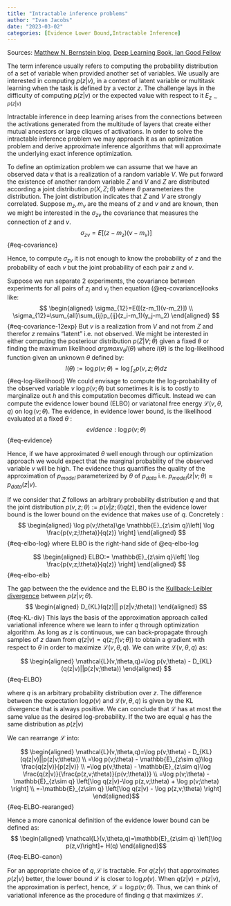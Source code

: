 ```yaml
---
title: "Intractable inference problems"
author: "Ivan Jacobs"
date: "2023-03-02"
categories: [Evidence Lower Bound,Intractable Inference]
---
```


Sources: [Matthew N. Bernstein blog](https://mbernste.github.io/posts/elbo/), [Deep Learning Book, Ian Good Fellow](https://www.deeplearningbook.org/)

The term inference usually refers to computing the probability distribution of a set of variable when provided another set of variables. We usually are interested in computing $p(z|v)$, in a context of latent variable or multitask learning when the task is defined by a vector $z$. The challenge lays in the difficulty of computing $p(z|v)$ or the expected value with respect to it $E_{z∼p(z|v)}$

Intractable inference in deep learning arises from the connections between the activations generated from the multitude of layers that create either mutual ancestors or large cliques of activations. In order to solve the intractable inference problem we may approach it as an optimization problem and derive approximate inference algorithms that will approximate the underlying exact inference optimization.

To define an optimization problem we can assume that we have an observed data $v$ that is a realization of a random variable $V$. We put forward the existence of another random variable $Z$ and $V$ and $Z$ are distributed according a joint distribution $p(X,Z;\theta)$ where $\theta$ parameterizes the distribution. The joint distribution indicates that $Z$ and $V$ are strongly correlated. Suppose $m_z,m_v$ are the means of $z$ and $v$ and are known, then we might be interested in the $\sigma_{zv}$ the covariance that measures the connection of $z$ and $v$. $$\sigma_{zv}=E[(z-m_z)(v-m_v)]$$ {#eq-covariance}

Hence, to compute $\sigma_{zv}$ it is not enough to know the probability of $z$ and the probability of each $v$ but the joint probability of each pair $z$ and $v$.

Suppose we run separate 2 experiments, the covariance between experiments for all pairs of $z_i$ and $v_j$ then equation (@eq-covariance)looks like:$$
\begin{aligned}
\sigma_{12}=E([(z-m_1)(v-m_2)]) 
\\
\sigma_{12}=\sum_{all}\sum_{ij}p_{ij}(z_i-m_1)(y_j-m_2)
\end{aligned}
$$ {#eq-covariance-12exp} But $v$ is a realization from $V$ and not from $Z$ and therefor $z$ remains "latent" i.e. not observed. We might be interested in either computing the posteriour distribution $p(Z|V;\theta)$ given a fixed $\theta$ or finding the maximum likelihood $argmaxv_{\theta}l(\theta)$ where $l(\theta)$ is the log-likelihood function given an unknown $\theta$ defined by: $$
l(\theta):=\log p(v;\theta)=\log\int_{z}p(v,z;\theta)dz
$$ {#eq-log-likelihood} We could envisage to compute the log-probability of the observed variable $v$ $\log p(v;\theta)$ but sometimes it is is to costly to marginalize out $h$ and this computation becomes difficult. Instead we can compute the evidence lower bound (ELBO) or variatonal free energy $\mathcal{L}(v,\theta,q)$ on $\log(v;\theta)$. The evidence, in evidence lower bound, is the likelihood evaluated at a fixed $\theta$ : $$
evidence:\log p(v;\theta)
$$ {#eq-evidence}

Hence, if we have approximated $\theta$ well enough through our optimization approach we would expect that the marginal probability of the observed variable $v$ will be high. The evidence thus quantifies the quality of the approximation of $p_{model}$ parameterized by $\theta$ of $p_{data}$ i.e. $p_{model}(z|v;\theta)\approx p_{data}(z|v)$.

If we consider that $Z$ follows an arbitrary probability distribution $q$ and that the joint distribution $p(v,z;\theta):=p(v|z;\theta)q(z)$, then the evidence lower bound is the lower bound on the evidence that makes use of $q$. Concretely : $$
\begin{aligned}
\log p(v;\theta)\ge \mathbb{E}_{z\sim q}\left[ \log \frac{p(v;z;\theta)}{q(z)} \right]
\end{aligned}
$$ {#eq-elbo-log} where ELBO is the right-hand side of @eq-elbo-log

$$
\begin{aligned}
ELBO:= \mathbb{E}_{z\sim q}\left[ \log \frac{p(v;z;\theta)}{q(z)} \right]
\end{aligned}
$$ {#eq-elbo-elb}

The gap between the the evidence and the ELBO is the [Kullback-Leibler divergence](https://en.wikipedia.org/wiki/Kullback%E2%80%93Leibler_divergence) between $p(z|v;\theta)$. $$
\begin{aligned}
D_{KL}(q(z)|| p(z|v;\theta))
\end{aligned}
$$ {#eq-KL-div} This lays the basis of the approximation approach called variational inference where we learn to infer $q$ through optimization algorithm. As long as $z$ is continuous, we can back-propagate through samples of $z$ dawn from $q(z|v)=q(z;f(v;\theta))$ to obtain a gradient with respect to $\theta$ in order to maximize $\mathcal{L}(v,\theta,q)$. We can write $\mathcal{L}(v,\theta,q)$ as:

$$
\begin{aligned}
\mathcal{L}(v,\theta,q)=\log p(v;\theta) - D_{KL}(q(z|v)||p(z|v;\theta))
\end{aligned}
$$ {#eq-ELBO}

where $q$ is an arbitrary probability distribution over $z$. The difference between the expectation $\log p(v)$ and $\mathcal{L}(v,\theta,q)$ is given by the KL divergence that is always positive. We can conclude that $\mathcal{L}$ has at most the same value as the desired log-probability. If the two are equal $q$ has the same distribution as $p(z|v)$

We can rearrange $\mathcal{L}$ into:

$$
\begin{aligned}
\mathcal{L}(v,\theta,q)=\log p(v;\theta) - D_{KL}(q(z|v)||p(z|v;\theta))
\\
=\log p(v;\theta) - \mathbb{E}_{z\sim q}\log \frac{q(z|v)}{p(z|v)}
\\
=\log p(v;\theta) - \mathbb{E}_{z\sim q}\log \frac{q(z|v)}{\frac{p(z,v;\theta)}{p(v;\theta)}}
\\
=\log p(v;\theta) - \mathbb{E}_{z\sim q} \left[\log q(z|v)-\log p(z,v;\theta) + \log p(v;\theta) \right]
\\
=-\mathbb{E}_{z\sim q} \left[\log q(z|v) - \log p(z,v;\theta) \right]
\end{aligned}$$ {#eq-ELBO-rearanged}

Hence a more canonical definition of the evidence lower bound can be defined as: $$
\begin{aligned}
\mathcal{L}(v,\theta,q)=\mathbb{E}_{z\sim q} \left[\log p(z,v)\right]+ H(q)
\end{aligned}$$ {#eq-ELBO-canon}

For an appropriate choice of $q,\mathcal{L}$ is tractable. For $q(z|v)$ that approximates $p(z|v)$ better, the lower bound $\mathcal{L}$ is closer to $\log p(v)$. When $q(z|v)=p(z|v)$, the approximation is perfect, hence, $\mathcal{L}=\log p(v;\theta)$. Thus, we can think of variational inference as the procedure of finding $q$ that maximizes $\mathcal{L}$.
